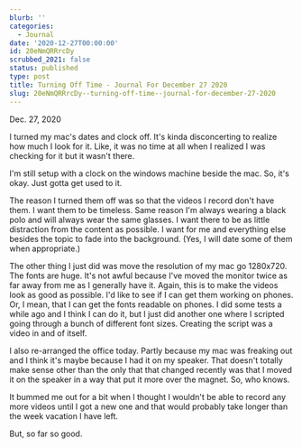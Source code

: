 ```yaml
---
blurb: ''
categories:
  - Journal
date: '2020-12-27T00:00:00'
id: 20eNmQRRrcDy
scrubbed_2021: false
status: published
type: post
title: Turning Off Time - Journal For December 27 2020
slug: 20eNmQRRrcDy--turning-off-time--journal-for-december-27-2020
---
```


Dec. 27, 2020

I turned my mac's dates and clock off. It's kinda disconcerting to realize how much I look for it. Like, it was no time at all when I realized I was checking for it but it wasn't there. 

I'm still setup with a clock on the windows machine beside the mac. So, it's okay. Just gotta get used to it.

The reason I turned them off was so that the videos I record don't have them. I want them to be timeless. Same reason I'm always wearing a black polo and will always wear the same glasses. I want there to be as little distraction from the content as possible. I want for me and everything else besides the topic to fade into the background. (Yes, I will date some of them when appropriate.)

The other thing I just did was move the resolution of my mac go 1280x720. The fonts are huge. It's not awful because I've moved the monitor twice as far away from me as I generally have it. Again, this is to make the videos look as good as possible. I'd like to see if I can get them working on phones. Or, I mean, that I can get the fonts readable on phones. I did some tests a while ago and I think I can do it, but I just did another one where I scripted going through a bunch of different font sizes. Creating the script was a video in and of itself. 

I also re-arranged the office today. Partly because my mac was freaking out and I think it's maybe because I had it on my speaker. That doesn't totally make sense other than the only that that changed recently was that I moved it on the speaker in a way that put it more over the magnet. So, who knows. 

It bummed me out for a bit when I thought I wouldn't be able to record any more videos until I got a new one and that would probably take longer than the week vacation I have left. 

But, so far so good.
